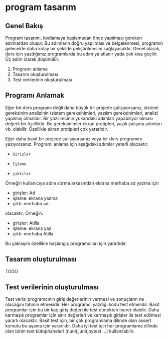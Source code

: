 # program tasarım

## Genel Bakış

Program tasarımı, kodlamaya başlamadan önce yapılması gereken adımlardan oluşur.
Bu adımların doğru yapılması ve belgelenmesi, programın gelecekte daha kolay bir şekilde geliştirilmesini sağlayacaktır.
Genel olarak, ders için yazdığımız programlarda bu adım ya atlanır yada çok kısa geçilir.
Üç adım olarak düşünülür.

1. Programı anlama
2. Tasarım oluşturulması
3. Test verilerinin oluşturulması



## Programı Anlamak

Eğer bir ders programı değil daha büyük bir projede çalışıyorsanız, sistemi gereksinim analizinin (sistem gereksinimleri, yazılım gereksinimleri, analiz) yapılmış olmalıdır.
Bir yazılımcının yukarıdaki adımları yapabiliyor olması değerli bir özelliktir.
Bu gereksinimler ekran protipleri, yazılı çalışma adımları vb. olabilir.
Özellikle ekran protipleri çok yararlıdır.

Eğer daha basit bir projede çalışıyorsanız veya bir ders programını yazıyorsanız.
Programı anlama için aşağıdaki adımlar yeterli olacaktır.

-     Girişler
-     İşleme
-     çıktılar

Örneğin kullanıcıya adını sorma arkasından ekrana merhaba ad yazma için

- girişler: Ad
- işleme: ekrana yazma
- çıktı: merhaba ad

olacaktır.
Örneğin:

- girişler: Atilla
- işleme: ekrana yaz
- çıktı: merhaba Atilla

Bu yaklaşım özellikle başlangıç programcıları için yararlıdır.

## Tasarım oluşturulması

TODO

## Test verilerinin oluşturulması

Test verisi programcının giriş değerlerinin vermesi ve sonuçların ne olacağını tahmin etmesidir.
Her programcı yazdığı kodu test etmelidir.
Basit programlar için bu bir kaç giriş değeri ile test etmekten ibaret olabilir.
Daha karmaşık programlar için sınır değerleri ve karmaşık girişler ile test edilmesi yararlı olacaktır.
Basit test için, bir çok programlama dilinde olan assert komutu bu aşama için yararlıdır.
Daha iyi test için her programlama dilinde olan birim test kütüphaneleri (nunit,junit,pytest ...) kullanılabilir.


